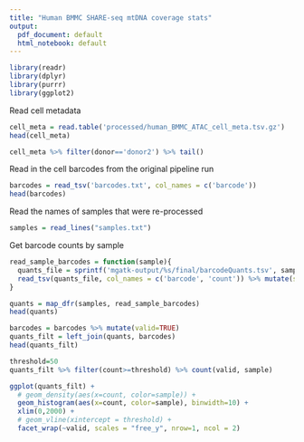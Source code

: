 ```yaml
---
title: "Human BMMC SHARE-seq mtDNA coverage stats"
output:
  pdf_document: default
  html_notebook: default
---
```


```r
library(readr)
library(dplyr)
library(purrr)
library(ggplot2)
```

Read cell metadata
```r
cell_meta = read.table('processed/human_BMMC_ATAC_cell_meta.tsv.gz')
head(cell_meta)
```

```r
cell_meta %>% filter(donor=='donor2') %>% tail()
```


Read in the cell barcodes from the original pipeline run 
```r
barcodes = read_tsv('barcodes.txt', col_names = c('barcode'))
head(barcodes)
```

Read the names of samples that were re-processed
```r
samples = read_lines("samples.txt")
```

Get barcode counts by sample 
```r
read_sample_barcodes = function(sample){
  quants_file = sprintf('mgatk-output/%s/final/barcodeQuants.tsv', sample)
  read_tsv(quants_file, col_names = c('barcode', 'count')) %>% mutate(sample=sample)
}

quants = map_dfr(samples, read_sample_barcodes)
head(quants)
```

```r
barcodes = barcodes %>% mutate(valid=TRUE)
quants_filt = left_join(quants, barcodes)
head(quants_filt)
```

```r
threshold=50
quants_filt %>% filter(count>=threshold) %>% count(valid, sample)
```


```r
ggplot(quants_filt) +
  # geom_density(aes(x=count, color=sample)) +
  geom_histogram(aes(x=count, color=sample), binwidth=10) +
  xlim(0,2000) + 
  # geom_vline(xintercept = threshold) + 
  facet_wrap(~valid, scales = "free_y", nrow=1, ncol = 2)
```


